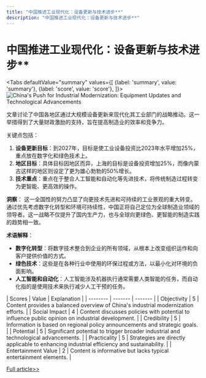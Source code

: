 ```yaml
---
title: "中国推进工业现代化：设备更新与技术进步**"
description: "中国推进工业现代化：设备更新与技术进步**"
---
```



# 中国推进工业现代化：设备更新与技术进步**


<Tabs
	defaultValue="summary"
	values={[
	{label: 'summary', value: 'summary'},
	{label: 'score', value: 'score'},
]}>
<TabItem value="summary">
<img
  src="https://image.informedainews.com/2024/06/Eco-XWB-1717551656-0.jpg"
  alt="China's Push for Industrial Modernization: Equipment Updates and Technological Advancements"
/>



文章讨论了中国各地区通过大规模设备更新来现代化其工业部门的战略推动。这一举措得到了大量财政激励的支持，旨在提高制造业的效率和竞争力。

关键点包括：
1. **设备更新目标**：到2027年，目标是使工业设备投资比2023年水平增加25%，重点放在数字化和绿色技术上。
2. **地区目标**：具体目标因地区而异，上海的目标是设备投资增加25%，而像内蒙古这样的地区则设定了更为雄心勃勃的50%增长。
3. **技术重点**：重点在于整合人工智能和自动化等先进技术，将传统制造过程转变为更智能、更高效的操作。

**洞察**：
这一全国性的努力凸显了向更技术先进和可持续的工业景观的重大转变。通过优先考虑数字化转型和环境可持续性，中国正将自己定位为全球制造业领域的领导者。这一战略不仅提升了国内生产力，也与全球向更绿色、更智能的制造实践的趋势相一致。

**术语解释**：
- **数字化转型**：将数字技术整合到企业的所有领域，从根本上改变组织运作和向客户提供价值的方式。
- **绿色技术**：这些是在各种行业中使用的环保过程或方法，以最小化对环境的负面影响。
- **人工智能和自动化**：人工智能涉及机器执行通常需要人类智能的任务，而自动化指的是使用技术来执行减少人工干预的任务。
</TabItem>
<TabItem value="score">
	| Scores     | Value   | Explanation |
	| -------- | ------- | ------- |
	| Objectivity  | 5    | Content provides a balanced overview of China's industrial modernization efforts.    |
	| Social Impact | 4     | Content discusses policies with potential to influence public opinion on industrial development.    |
	| Credibility    | 5    | Information is based on regional policy announcements and strategic goals.    |
	| Potential    | 5    | Significant potential to trigger broader industrial and technological advancements.    |
	| Practicality    | 5    | Strategies are directly applicable to enhancing industrial efficiency and sustainability.    |
	| Entertainment Value    | 2    | Content is informative but lacks typical entertainment elements.    |
</TabItem>
</Tabs>

[Full article>>](https://www.yicai.com/news/102137506.html)
